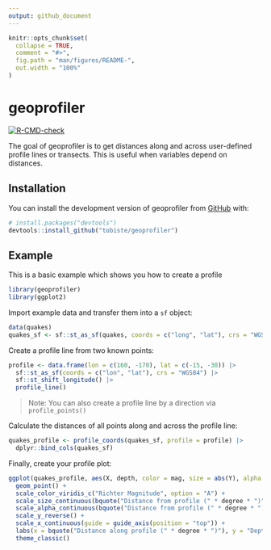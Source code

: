```yaml
---
output: github_document
---
```


<!-- README.md is generated from README.Rmd. Please edit that file -->

```r
knitr::opts_chunk$set(
  collapse = TRUE,
  comment = "#>",
  fig.path = "man/figures/README-",
  out.width = "100%"
)
```

# geoprofiler

<!-- badges: start -->
[![R-CMD-check](https://github.com/tobiste/geoprofiler/actions/workflows/R-CMD-check.yaml/badge.svg)](https://github.com/tobiste/geoprofiler/actions/workflows/R-CMD-check.yaml)
<!-- badges: end -->

The goal of geoprofiler is to get distances along and across user-defined 
profile lines or transects. This is useful when variables depend on distances.

## Installation

You can install the development version of geoprofiler from [GitHub](https://github.com/) with:

``` r
# install.packages("devtools")
devtools::install_github("tobiste/geoprofiler")
```

## Example

This is a basic example which shows you how to create a profile 

```r
library(geoprofiler)
library(ggplot2)
```

Import example data and transfer them into a `sf` object:
```r
data(quakes)
quakes_sf <- sf::st_as_sf(quakes, coords = c("long", "lat"), crs = "WGS84")
```

Create a profile line from two known points:
```r
profile <- data.frame(lon = c(160, -170), lat = c(-15, -30)) |>
  sf::st_as_sf(coords = c("lon", "lat"), crs = "WGS84") |>
  sf::st_shift_longitude() |>
  profile_line()
```

> Note: You can also create a profile line by a direction via `profile_points()`

Calculate the distances of all points along and across the profile line:
```r
quakes_profile <- profile_coords(quakes_sf, profile = profile) |>
  dplyr::bind_cols(quakes_sf)
```

Finally, create your profile plot:
```r
ggplot(quakes_profile, aes(X, depth, color = mag, size = abs(Y), alpha = abs(Y))) +
  geom_point() +
  scale_color_viridis_c("Richter Magnitude", option = "A") +
  scale_size_continuous(bquote("Distance from profile (" * degree * ")"), range = c(3, .1)) +
  scale_alpha_continuous(bquote("Distance from profile (" * degree * ")"), range = c(1, .1)) +
  scale_y_reverse() +
  scale_x_continuous(guide = guide_axis(position = "top")) +
  labs(x = bquote("Distance along profile (" * degree * ")"), y = "Depth (km)") +
  theme_classic()
```


